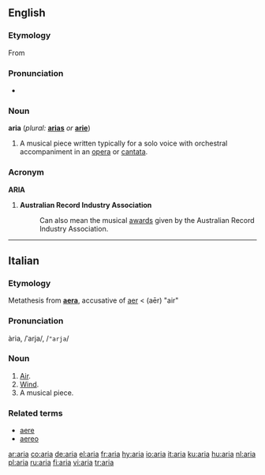 ==English==

===Etymology===
From {{It.}}

===Pronunciation===
*{{IPA|/ˈɑː.ɹi.ɑ/}}

===Noun===
'''aria''' (''plural:'' '''[[arias]]''' ''or'' '''[[arie]]''')

# A musical piece written typically for a solo voice with orchestral accompaniment in an [[opera]] or [[cantata]].

===Acronym===
'''ARIA'''
#'''Australian Record Industry Association'''
#:Can also mean the musical [[award]]s given by the Australian Record Industry Association.

----

==Italian==

===Etymology===
Metathesis from {{L.}} '''[[aera]]''', accusative of [[aer]] < {{AGr.}} '''{{polytonic|[[ἀήρ]]}}''' (aēr) "air"

===Pronunciation===
ària, /ˈarja/, /<tt>"arja</tt>/

===Noun===
{{it-noun|ari|f|a|e}}

# [[air|Air]].
# [[wind|Wind]].
# A musical piece.

===Related terms===
*[[aere]]
*[[aereo]]

[[ar:aria]]
[[co:aria]]
[[de:aria]]
[[el:aria]]
[[fr:aria]]
[[hy:aria]]
[[io:aria]]
[[it:aria]]
[[ku:aria]]
[[hu:aria]]
[[nl:aria]]
[[pl:aria]]
[[ru:aria]]
[[fi:aria]]
[[vi:aria]]
[[tr:aria]]